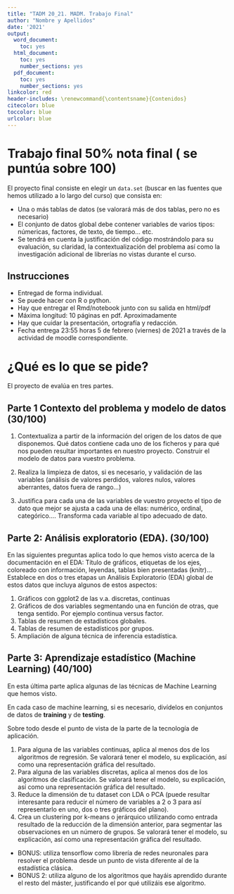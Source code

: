 ```yaml
---
title: "TADM 20_21. MADM. Trabajo Final"
author: "Nombre y Apellidos"
date: '2021'
output:
  word_document:
    toc: yes
  html_document:
    toc: yes
    number_sections: yes
  pdf_document:
    toc: yes
    number_sections: yes
linkcolor: red
header-includes: \renewcommand{\contentsname}{Contenidos}
citecolor: blue
toccolor: blue
urlcolor: blue
---
```




# Trabajo final 50% nota final ( se puntúa sobre 100)


El proyecto final consiste en elegir un `data.set` (buscar en las fuentes que hemos utilizado a lo largo del curso) que consista en:

* Una o más tablas de datos (se valorará más de dos tablas, pero no es necesario)
* El conjunto de datos global debe contener variables de varios tipos: númericas, factores, de texto, de tiempo... etc.
* Se tendrá en cuenta la justificación del código mostrándolo  para su evaluación, su claridad, la contextualización del problema así como la investigación adicional de  librerías  no vistas durante el curso. 




## Instrucciones

* Entregad  de forma individual.
* Se puede hacer con R o python.
* Hay que entregar el Rmd/notebook junto con su salida en  html/pdf
* Máxima longitud: 10 páginas en pdf. Aproximadamente
* Hay que cuidar la presentación, ortografía y redacción.
* Fecha entrega 23:55 horas 5 de febrero (viernes) de 2021 a través de la actividad de moodle correspondiente.




# ¿Qué es lo que se pide?

El proyecto de evalúa en tres partes.


## Parte 1  Contexto del problema y modelo de datos  (30/100)

1. Contextualiza a partir de la información  del origen  de los datos de que disponemos. Qué datos contiene cada uno de los ficheros y para qué nos pueden resultar importantes en nuestro proyecto.  Construir el modelo de datos para vuestro  problema.

1.  Realiza la limpieza de datos, si es necesario, y validación de las variables (análisis de valores perdidos, valores nulos, valores aberrantes, datos fuera de rango...) 

1. Justifica  para cada una de las variables de  vuestro proyecto el tipo de dato que mejor se ajusta a cada una de ellas: numérico, ordinal, categórico.... Transforma  cada variable al tipo adecuado de dato.

## Parte 2: Análisis exploratorio (EDA). (30/100)

En las siguientes preguntas aplica todo lo que hemos visto  acerca de la documentación en el EDA: Título de gráficos,  etiquetas de los ejes, coloreado con información, leyendas, tablas bien presentadas (knitr)... Establece en dos o tres etapas un Análisis Exploratorio (EDA) global de estos datos que incluya algunos de estos aspectos:

  1. Gráficos con ggplot2 de las v.a. discretas, continuas
  2. Gráficos de dos variables segmentando una en función de otras, que tenga sentido. Por ejemplo continua versus factor.
  3. Tablas de resumen de estadísticos globales.
  4. Tablas de resumen de estadísticos por grupos.
  5. Ampliación de alguna técnica de inferencia estadística.



## Parte 3: Aprendizaje estadístico  (Machine Learning) (40/100)

En esta última parte aplica  algunas de las técnicas de Machine Learning que hemos visto. 

En cada caso de machine learning, si es necesario, divídelos en conjuntos de datos de **training** y de **testing**.

Sobre todo desde el punto de vista de la parte de la tecnología de aplicación.

1. Para alguna de las variables continuas, aplica al menos dos de los algoritmos de regresión. Se valorará tener el modelo, su explicación, así como una representación gráfica del resultado.
2. Para alguna de las variables discretas, aplica al menos dos de los algoritmos de clasificación. Se valorará tener el modelo, su explicación, así como una representación gráfica del resultado.
3. Reduce la dimensión de tu dataset con LDA o PCA (puede resultar interesante para reducir el número de variables a 2 o 3 para así representarlo en uno, dos o tres gráficos del plano).
4. Crea un clustering por k-means o jerárquico utilizando como entrada resultado de la reducción de la dimensión anterior, para segmentar las observaciones en un número de grupos. Se valorará tener el modelo, su explicación, así como una representación gráfica del resultado.
* BONUS: utiliza tensorflow como librería de redes neuronales para resolver el problema desde un punto de vista diferente al de la estadística clásica.
* BONUS 2: utiliza alguno de los algoritmos que hayáis aprendido durante el resto del máster, justificando el por qué utilizáis ese algoritmo.